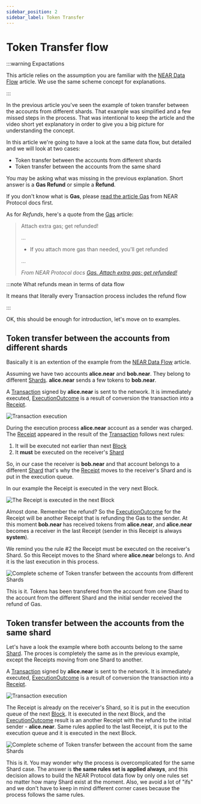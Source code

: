 ```yaml
---
sidebar_position: 2
sidebar_label: Token Transfer
---
```


# Token Transfer flow

:::warning Expactations

This article relies on the assumption you are familiar with the [NEAR Data Flow](./near-data-flow.mdx) article. We use the same scheme concept for explanations.

:::

In the previous article you've seen the example of token transfer between the accounts from different shards. That example was simplified and a few missed steps in the process. That was intentional to keep the article and the video short yet explanatory in order to give you a big picture for understanding the concept.

In this article we're going to have a look at the same data flow, but detailed and we will look at two cases:

- Token transfer between the accounts from different shards
- Token transfer between the accounts from the same shard

You may be asking what was missing in the previous explanation. Short answer is a **Gas Refund** or simple a **Refund**.

If you don't know what is **Gas**, please [read the article Gas](https://docs.near.org/docs/concepts/gas) from NEAR Protocol docs first.

As for *Refunds*, here's a quote from the [Gas](https://docs.near.org/docs/concepts/gas) article:

> Attach extra gas; get refunded!
>
> ...
>
> - If you attach more gas than needed, you'll get refunded
>
> ...
>
> *From NEAR Protocol docs [Gas. Attach extra gas; get refunded!](https://docs.near.org/docs/concepts/gas#attach-extra-gas-get-refunded)*


:::note What refunds mean in terms of data flow

It means that literally every Transaction process includes the refund flow

:::

OK, this should be enough for introduction, let's move on to examples.


## Token transfer between the accounts from different shards

Basically it is an extention of the example from the [NEAR Data Flow](./near-data-flow.mdx) article.

Assuming we have two accounts **alice.near** and **bob.near**. They belong to different [Shards](../structures/shard.mdx). **alice.near** sends a few tokens to **bob.near**.

A [Transaction](../structures/transaction.mdx) signed by **alice.near** is sent to the network. It is immediately executed, [ExecutionOutcome](../structures/execution_outcome.mdx) is a result of conversion the transaction into a [Receipt](../structures/receipt.mdx).

![Transaction execution](/docs/flow/03-tx-outcome-receipt.png)

During the execution process **alice.near** account as a sender was charged. The [Receipt](../structures/receipt.mdx) appeared in the result of the [Transaction](../structures/transaction.mdx) follows next rules:

1. It will be executed not earlier than next [Block](../structures/block.mdx)
2. It **must** be executed on the receiver's [Shard](../structures/shard.mdx)

So, in our case the receiver is **bob.near** and that account belongs to a different [Shard](../structures/shard.mdx) that's why the [Receipt](../structures/receipt.mdx) moves to the receiver's Shard and is put in the execution queue.

In our example the Receipt is executed in the very next Block.

![The Receipt is executed in the next Block](/docs/flow/04-send-nears-flow.png)

Almost done. Remember the refund? So the [ExecutionOutcome](../structures/execution_outcome.mdx) for the Receipt will be another Receipt that is refunding the Gas to the sender. At this moment **bob.near** has received tokens from **alice.near**, and **alice.near** becomes a receiver in the last Receipt (sender in this Receipt is always **system**).

We remind you the rule #2 the Receipt must be executed on the receiver's Shard. So this Receipt moves to the Shard where **alice.near** belongs to. And it is the last execution in this process.

![Complete scheme of Token transfer between the accounts from different Shards](/docs/flow-token-transfer/01-diff-shards-complete.png)

This is it. Tokens has been transfered from the account from one Shard to the account from the different Shard and the initial sender received the refund of Gas.


## Token transfer between the accounts from the same shard

Let's have a look the example where both accounts belong to the same [Shard](../structures/shard.mdx). The proces is completely the same as in the previous example, except the Receipts moving from one Shard to another.

A [Transaction](../structures/transaction.mdx) signed by **alice.near** is sent to the network. It is immediately executed, [ExecutionOutcome](../structures/execution_outcome.mdx) is a result of conversion the transaction into a [Receipt](../structures/receipt.mdx).

![Transaction execution](/docs/flow/03-tx-outcome-receipt.png)

The Receipt is already on the receiver's Shard, so it is put in the execution queue of the next [Block](../structures/block.mdx). It is executed in the next Block, and the [ExecutionOutcome](../structures/execution_outcome.mdx) result is an another Receipt with the refund to the initial sender - **alice.near**. Same rules applied to the last Receipt, it is put to the execution queue and it is executed in the next Block.

![Complete scheme of Token transfer between the account from the same Shards](/docs/flow-token-transfer/02-same-shard-complete.png)

This is it. You may wonder why the process is overcomplicated for the same Shard case. The answer is **the same rules set is applied always**, and this decision allows to build the NEAR Protocol data flow by only one rules set no matter how many Shard exist at the moment. Also, we avoid a lot of "ifs" and we don't have to keep in mind different corner cases because the process follows the same rules.

